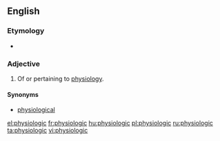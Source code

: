 ==English==

===Etymology===
* {{suffix|physiology|ic}}

===Adjective===
{{en-adj|-}}

# Of or pertaining to [[physiology]].

====Synonyms====
* [[physiological]]

[[el:physiologic]]
[[fr:physiologic]]
[[hu:physiologic]]
[[pl:physiologic]]
[[ru:physiologic]]
[[ta:physiologic]]
[[vi:physiologic]]